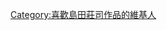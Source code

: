 {{Userbox
  |border-c = #000000
  |border-s = 1
  |id-c     = #cc0000
  |id-s     = 
  |id-fc    = #ffffff
  |info-c   = #ffffff
  |info-s   = 10
  |info-fc  = #000000
  |id       = {{lang|ja|島田<br>荘司}}
  |info     = 這個用戶喜歡'''[[島田莊司]]'''的作品。
}}

[[Category:喜歡島田莊司作品的維基人]]